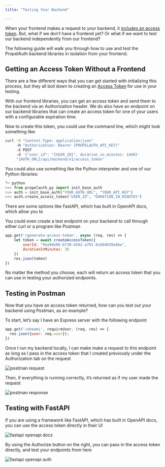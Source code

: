 ```yaml
---
title: "Testing Your Backend"

---
```


When your frontend makes a request to your backend, it [includes an access token](/overview/making-authenticated-requests). But, what if we don’t have a frontend yet? Or what if we want to test our backend independently from our frontend?

The following guide will walk you through how to use and test the PropelAuth backend libraries in isolation from your frontend.

## Getting an Access Token Without a Frontend

There are a few different ways that you can get started with initializing this process, but they all boil down to creating an [Access Token](/overview/access-tokens) for use in your testing.

With our frontend libraries, you can get an access token and send them to the backend via an Authorization header. We do also have an endpoint on our backend libraries that can create an access token for one of your users with a configurable expiration time. 

Now to create this token, you could use the command line, which might look something like:

```bash
curl -H "Content-Type: application/json" 
     -H "Authorization: Bearer {PROPELAUTH_API_KEY}" 
     -X POST 
     -d '{"user_id": "{USER_ID}", duration_in_minutes: 1440}'
     "{AUTH_URL}/api/backend/v1/access_token" 
```

You could also use something like the Python interpreter and one of our Python libraries:

```python
╰─ python
>>> from propelauth_py import init_base_auth
>>> auth = init_base_auth("YOUR_AUTH_URL", "YOUR_API_KEY")
>>> auth.create_access_token("USER_ID", "DURATION_IN_MINUTES")
```

There are some options like FastAPI, which has built in OpenAPI docs, which allow you to 

You could even create a test endpoint on your backend to call through either curl or a program like Postman

```jsx
app.get('/generate-access-token', async (req, res) => {
	let token = await createAccessToken({
		userId: "9ea9de86-bf30-4162-a791-8cb64639a4ba",
		durationInMinutes: 30
	})
	res.json(token)
})
```

No matter the method you choose, each will return an access token that you can use in testing your authorized endpoints.


## Testing in Postman

Now that you have an access token returned, how can you test out your backend using Postman, as an example?

To start, let’s say I have an Express server with the following endpoint

```jsx
app.get('/whoami', requireUser, (req, res) => {
  res.json({user: req.user});
})
```

Once I run my backend locally, I can make make a request to this endpoint as long as I pass in the access token that I created previously under the Authorization tab on the request

![postman request](/images/testing-your-backend-postman-request.png)

Then, if everything is running correctly, it’s returned as if my user made the request

![postman response](/images/testing-your-backend-postman-response.png)

## Testing with FastAPI

If you are using a framework like FastAPI, which has built in OpenAPI docs, you can use the access token directly in their UI

![fastapi openapi docs](/images/testing-your-backend-fastapi.png)

By using the Authorize button on the right, you can pass in the access token directly, and test your endpoints from here

![fastapi openapi auth](/images/testing-your-backend-fastapi-auth.png)

